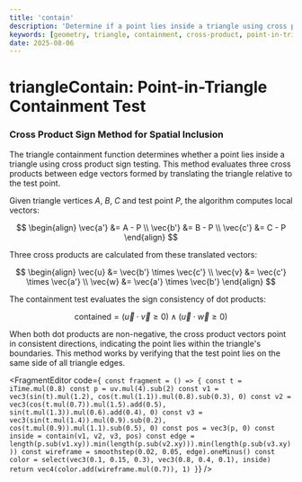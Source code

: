 ```yaml
---
title: 'contain'
description: 'Determine if a point lies inside a triangle using cross product sign testing'
keywords: [geometry, triangle, containment, cross-product, point-in-triangle]
date: 2025-08-06
---
```



# triangleContain: Point-in-Triangle Containment Test

### Cross Product Sign Method for Spatial Inclusion

The triangle containment function determines whether a point lies inside a triangle using cross product sign testing. This method evaluates three cross products between edge vectors formed by translating the triangle relative to the test point.

Given triangle vertices $A$, $B$, $C$ and test point $P$, the algorithm computes local vectors:

$$
\begin{align}
\vec{a'} &= A - P \\
\vec{b'} &= B - P \\
\vec{c'} &= C - P
\end{align}
$$

Three cross products are calculated from these translated vectors:

$$
\begin{align}
\vec{u} &= \vec{b'} \times \vec{c'} \\
\vec{v} &= \vec{c'} \times \vec{a'} \\
\vec{w} &= \vec{a'} \times \vec{b'}
\end{align}
$$

The containment test evaluates the sign consistency of dot products:

$$\text{contained} = (\vec{u} \cdot \vec{v} \geq 0) \land (\vec{u} \cdot \vec{w} \geq 0)$$

When both dot products are non-negative, the cross product vectors point in consistent directions, indicating the point lies within the triangle's boundaries. This method works by verifying that the test point lies on the same side of all triangle edges.

<FragmentEditor
        code={`
const fragment = () => {
        const t = iTime.mul(0.8)
        const p = uv.mul(4).sub(2)
        const v1 = vec3(sin(t).mul(1.2), cos(t.mul(1.1)).mul(0.8).sub(0.3), 0)
        const v2 = vec3(cos(t.mul(0.7)).mul(1.5).add(0.5), sin(t.mul(1.3)).mul(0.6).add(0.4), 0)
        const v3 = vec3(sin(t.mul(1.4)).mul(0.9).sub(0.2), cos(t.mul(0.9)).mul(1.1).sub(0.5), 0)
        const pos = vec3(p, 0)
        const inside = contain(v1, v2, v3, pos)
        const edge = length(p.sub(v1.xy)).min(length(p.sub(v2.xy))).min(length(p.sub(v3.xy)))
        const wireframe = smoothstep(0.02, 0.05, edge).oneMinus()
        const color = select(vec3(0.1, 0.15, 0.3), vec3(0.8, 0.4, 0.1), inside)
        return vec4(color.add(wireframe.mul(0.7)), 1)
}`}
/>